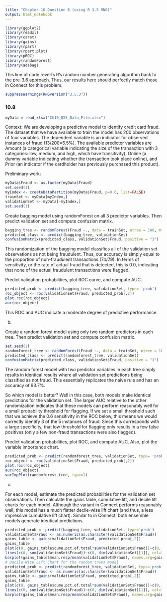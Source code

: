 ```yaml
---
title: "Chapter 10 Question 8 (using R 3.5 RNG)"
output: html_notebook
---
```



```r
library(ggplot2)
library(readxl)
library(caret)
library(gains)
library(rpart)
library(rpart.plot)
library(pROC)
library(randomForest)
library(adabag)
```

This line of code reverts R's random number generating algorithm back to the pre-3.6 approach. Thus, our results here should perfectly match those in Connect for this problem.
```r
suppressWarnings(RNGversion("3.5.3"))
```

### 10.8

```r
myData = read_xlsx("Ch10_Q55_Data_File.xlsx")
```

Context: We are developing a predictive model to identify credit card fraud. The dataset that we have available to train the model has 200 observations of four variables. The dependent variable is an indicator for observed instances of fraud (13/200=6.5%). The available predictor variables are Amount (a categorical variable indicating the size of the transaction with 3 categories: low, medium, and high, which have transitivity), Online (a dummy variable indicating whether the transaction took place online), and Prior (an indicator if the cardholder has previously purchased this product).

Preliminary work:
```r
myData$Fraud <- as.factor(myData$Fraud)
set.seed(1)
myIndex <- createDataPartition(myData$Fraud, p=0.6, list=FALSE)
trainSet <- myData[myIndex,]
validationSet <- myData[-myIndex,]
set.seed(1)
```

Create bagging model using randomForest on all 3 predictor variables. Then predict validation set and compute confusion matrix.
```r
bagging_tree <- randomForest(Fraud ~., data = trainSet, ntree = 100, mtry = 3, importance = TRUE)
predicted_class <- predict(bagging_tree, validationSet)
confusionMatrix(predicted_class, validationSet$Fraud, positive = "1")
```

This randomization of the bagging model classifies all of the validation set observations as not being fraudulent. Thus, our accuracy is simply equal to the proportion of non-fraudulent transactions (74/79). In terms of sensitivity, or the rate of actual fraud that is detected, this is 0.0, indicating that none of the actual fraudulent transactions were flagged. 

Predict validation probabilities, plot ROC curve, and compute AUC.
```r
predicted_prob <- predict(bagging_tree, validationSet, type= 'prob')
roc_object <- roc(validationSet$Fraud, predicted_prob[,2])
plot.roc(roc_object)
auc(roc_object)
```

This ROC and AUC indicate a moderate degree of predictive performance.

b.

Create a random forest model using only two random predictors in each tree. Then predict validation set and compute confusion matrix.
```r
set.seed(1)
randomforest_tree <- randomForest(Fraud ~., data = trainSet, ntree = 100, mtry = 2, importance = TRUE)
predicted_class <- predict(randomforest_tree, validationSet)
confusionMatrix(predicted_class, validationSet$Fraud, positive = "1")
```
The random forest model with two predictor variables in each tree simply results in identical results where all validation set predictions being classified as not fraud. This essentially replicates the naive rule and has an accuracy of 93.7%.

So which model is better? Well in this case, both models make identical predictions for the validation set. The larger AUC relative to the other randomization indicates that these models can perform reasonably well for a small probability threshold for flagging. If we set a small threshold such that we achieve the 0.6 sensitivity in the ROC below, this means we would correctly identify 3 of the 5 instances of fraud. Since this corresponds with a large specificity, that low threshold for flagging only results in a few false positives (only a few non-fraud transactions were also flagged).

Predict validation probabilities, plot ROC, and compute AUC. Also, plot the variable importance chart.
```r
predicted_prob <- predict(randomforest_tree, validationSet, type= 'prob')
roc_object <- roc(validationSet$Fraud, predicted_prob[,2])
plot.roc(roc_object)
auc(roc_object)
varImpPlot(randomforest_tree, type=1)
```

c.

For each model, estimate the predicted probabilities for the validation set observations. Then calculate the gains table, cumulative lift, and decile lift charts for each model. Although the variant in Connect performs reasonably well, this model has a much flatter decile-wise lift chart (and thus, a less impressive cumulative lift chart). Similar to in Connect, both ensemble models generate identical predictions.
```r
predicted_prob <- predict(bagging_tree, validationSet, type='prob')
validationSet$Fraud <- as.numeric(as.character(validationSet$Fraud))
gains_table <- gains(validationSet$Fraud, predicted_prob[,2])
gains_table
plot(c(0, gains_table$cume.pct.of.total*sum(validationSet$Fraud))~c(0, gains_table$cume.obs), xlab = "# of cases", ylab = "Cumulative", main="Cumulative Lift Chart", type="l")
lines(c(0, sum(validationSet$Fraud))~c(0, dim(validationSet)[1]), col="red", lty=2)
barplot(gains_table$mean.resp/mean(validationSet$Fraud), names.arg=gains_table$depth, xlab="Percentile", ylab="Lift", ylim=c(0,6), main="Decile-Wise Lift Chart")
# Decile-Wise Lift Chart for the random trees model
predicted_prob <- predict(randomforest_tree, validationSet, type='prob')
validationSet$Fraud <- as.numeric(as.character(validationSet$Fraud))
gains_table <- gains(validationSet$Fraud, predicted_prob[,2])
gains_table
plot(c(0, gains_table$cume.pct.of.total*sum(validationSet$Fraud))~c(0, gains_table$cume.obs), xlab = "# of cases", ylab = "Cumulative", main="Cumulative Lift Chart", type="l")
lines(c(0, sum(validationSet$Fraud))~c(0, dim(validationSet)[1]), col="red", lty=2)
barplot(gains_table$mean.resp/mean(validationSet$Fraud), names.arg=gains_table$depth, xlab="Percentile", ylab="Lift", ylim=c(0,6), main="Decile-Wise Lift Chart")
```


















